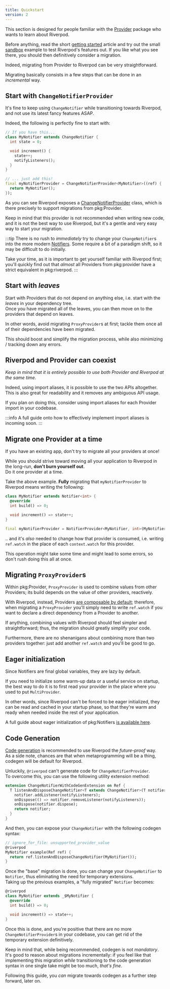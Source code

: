 ```yaml
---
title: Quickstart
version: 2
---
```


This section is designed for people familiar with the [Provider] package who
wants to learn about Riverpod.

Before anything, read the short [getting started] article and try out the small
[sandbox] example to test Riverpod's features out. If you like what you see there, you should then
definitively consider a migration.

Indeed, migrating from Provider to Riverpod can be very straightforward.  

Migrating basically consists in a few steps that can be done in an *incremental* way.

## Start with `ChangeNotifierProvider`

It's fine to keep using `ChangeNotifier` while transitioning towards Riverpod,
and not use its latest fancy features ASAP.
  
Indeed, the following is perfectly fine to start with:

```dart
// If you have this...
class MyNotifier extends ChangeNotifier {
  int state = 0;

  void increment() {
    state++;
    notifyListeners();
  }
}

// ... just add this!
final myNotifierProvider = ChangeNotifierProvider<MyNotifier>((ref) {
  return MyNotifier();
});
```

As you can see Riverpod exposes a [ChangeNotifierProvider] class,
which is there precisely to support migrations from pkg:Provider.

Keep in mind that this provider is not recommended when writing new code,
and it is not the best way to use Riverpod, but it's a gentle and very easy way to start your migration.

:::tip
There is no rush to *immediately* try to change your `ChangeNotifier`s into the more modern [Notifiers].
Some require a bit of a paradigm shift, so it may be difficult to do initially.  

Take your time, as it is important to get yourself familiar with Riverpod first;
you'll quickly find out that *almost* all Providers from pkg:provider have a strict equivalent in pkg:riverpod.
:::

## Start with *leaves*

Start with Providers that do not depend on anything else, i.e. start with the *leaves* in your dependency tree.  
Once you have migrated all of the leaves, you can then move on to the providers that depend on leaves.

In other words, avoid migrating `ProxyProvider`s at first; tackle them once all of their dependencies have been migrated.

This should boost and simplify the migration process, while also minimizing / tracking down any errors.


## Riverpod and Provider can coexist
*Keep in mind that it is entirely possible to use both Provider and Riverpod at the same time.*

Indeed, using import aliases, it is possible to use the two APIs altogether.  
This is also great for readability and it removes any ambiguous API usage.

If you plan on doing this, consider using import aliases for each Provider import in your codebase.

:::info
A full guide onto how to effectively implement import aliases is incoming soon.
:::

## Migrate one Provider at a time

If you have an existing app, don't try to migrate all your providers at once!

While you should strive toward moving all your application to Riverpod in the long-run, 
**don't burn yourself out**.  
Do it one provider at a time.  

Take the above example. **Fully** migrating that `myNotifierProvider` to Riverpod means writing the following:

```dart
class MyNotifier extends Notifier<int> {
  @override
  int build() => 0;

  void increment() => state++;
}

final myNotifierProvider = NotifierProvider<MyNotifier, int>(MyNotifier.new);
```

.. and it's _also_ needed to change how that provider is consumed, i.e. writing `ref.watch` in the place of each `context.watch` for this provider.

This operation might take some time and might lead to some errors, so don't rush doing this all at once.

## Migrating `ProxyProvider`s
Within pkg:Provider, `ProxyProvider` is used to combine values from other Providers;
its build depends on the value of other providers, reactively.

With Riverpod, instead, Providers [are composable by default]; therefore, when migrating a `ProxyProvider`
you'll simply need to write `ref.watch` if you want to declare a direct dependency from a Provider to another.

If anything, combining values with Riverpod should feel simpler and straightforward; thus, the migration should greatly
simplify your code.

Furthermore, there are no shenanigans about combining more than two providers together:
just add another `ref.watch` and you'll be good to go.

## Eager initialization

Since Notifiers are final global variables, they are lazy by default.

If you need to initialize some warm-up data or a useful service on startup,
the best way to do it is to first read your provider in the place where you used to put `MultiProvider`.

In other words, since Riverpod can't be forced to be eager initialized, they can be read and cached
in your startup phase, so that they're warm and ready when needed inside the rest of your application.

A full guide about eager initialization of pkg:Notifiers [is available here].

## Code Generation
[Code generation] is recommended to use Riverpod the *future-proof* way.  
As a side note, chances are that when metaprogramming will be a thing, codegen will be default for Riverpod.

Unluckily, `@riverpod` can't generate code for `ChangeNotifierProvider`.  
To overcome this, you can use the following utility extension method:
```dart
extension ChangeNotifierWithCodeGenExtension on Ref {
  T listenAndDisposeChangeNotifier<T extends ChangeNotifier>(T notifier) {
    notifier.addListener(notifyListeners);
    onDispose(() => notifier.removeListener(notifyListeners));
    onDispose(notifier.dispose);
    return notifier;
  }
}
```

And then, you can expose your `ChangeNotifier` with the following codegen syntax:
```dart
// ignore_for_file: unsupported_provider_value
@riverpod
MyNotifier example(Ref ref) {
  return ref.listenAndDisposeChangeNotifier(MyNotifier());
}
```

Once the "base" migration is done, you can change your `ChangeNotifier` to `Notifier`,
thus eliminating the need for temporary extensions.  
Taking up the previous examples, a "fully migrated" `Notifier` becomes:

```dart
@riverpod
class MyNotifier extends _$MyNotifier {
  @override
  int build() => 0;

  void increment() => state++;
}
```

Once this is done, and you're positive that there are no more `ChangeNotifierProvider`s 
in your codebase, you can get rid of the temporary extension definitively.

Keep in mind that, while being recommended, codegen is not *mandatory*.  
It's good to reason about migrations incrementally:
if you feel like that implementing this migration *while* transitioning to
the code generation syntax in one single take might be too much, *that's fine*.

Following this guide, you *can* migrate towards codegen as a further step forward, later on.

[getting started]: /docs/introduction/getting_started
[sandbox]: https://dartpad.dev/?null_safety=true&id=ef06ab3ce0b822e6cc5db0575248e6e2
[provider]: https://pub.dev/packages/provider
[ChangeNotifierProvider]: https://pub.dev/documentation/hooks_riverpod/latest/legacy/ChangeNotifierProvider-class.html
[Code generation]: /docs/concepts/about_code_generation
[Notifiers]: https://pub.dev/documentation/hooks_riverpod/latest/hooks_riverpod/NotifierProvider-class.html
[are composable by default]: /docs/from_provider/motivation#combining-providers-is-hard-and-error-prone
[as mentioned above]: /docs/from_provider/quickstart#start-with-changenotifierprovider
[is available here]: /docs/how_to/eager_initialization
